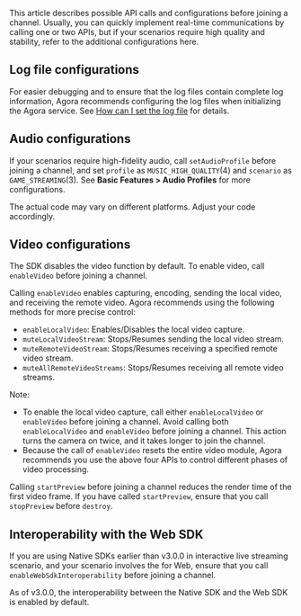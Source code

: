 This article describes possible API calls and configurations before joining a channel. Usually, you can quickly implement real-time communications by calling one or two APIs, but if your scenarios require high quality and stability, refer to the additional configurations here.

## Log file configurations

For easier debugging and to ensure that the log files contain complete log information, Agora recommends configuring the log files when initializing the Agora service. See [How can I set the log file](https://docs.agora.io/en/help/integration-issues/log) for details.



## Audio configurations

If your scenarios require high-fidelity audio, call `setAudioProfile` before joining a channel, and set `profile` as `MUSIC_HIGH_QUALITY`(4) and `scenario` as `GAME_STREAMING`(3). See **Basic Features > Audio Profiles** for more configurations.

<div class="alert note">The actual code may vary on different platforms. Adjust your code accordingly.</div>

## Video configurations

The SDK disables the video function by default. To enable video, call `enableVideo` before joining a channel.

Calling `enableVideo` enables capturing, encoding, sending the local video, and receiving the remote video. Agora recommends using the following methods for more precise control:

- `enableLocalVideo`: Enables/Disables the local video capture.
- `muteLocalVideoStream`: Stops/Resumes sending the local video stream.
- `muteRemoteVideoStream`: Stops/Resumes receiving a specified remote video stream.
- `muteAllRemoteVideoStreams`: Stops/Resumes receiving all remote video streams.

<div class="alert note">Note:<ul>
	<li>To enable the local video capture, call either <code>enableLocalVideo</code> or <code>enableVideo</code> before joining a channel. Avoid calling both <code>enableLocalVideo</code> and <code>enableVideo</code> before joining a channel. This action turns the camera on twice, and it takes longer to join the channel.</li>
	<li>Because the call of <code>enableVideo</code> resets the entire video module, Agora recommends you use the above four APIs to control different phases of video processing.</li></ul></div>


Calling `startPreview` before joining a channel reduces the render time of the first video frame. If you have called `startPreview`, ensure that you call `stopPreview` before `destroy`.

## Interoperability with the Web SDK

If you are using Native SDKs earlier than v3.0.0 in interactive live streaming scenario, and your scenario involves the <Vg k="VSDK" /> for Web, ensure that you call `enableWebSdkInteroperability` before joining a channel.

<div class="alert info">As of v3.0.0, the interoperability between the Native SDK and the Web SDK is enabled by default.</div>